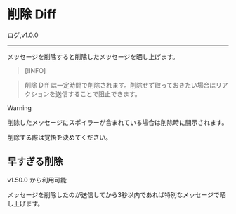 
# 削除 Diff

<FeatureBadge>ログ</FeatureBadge>,<VersionBadge>v1.0.0</VersionBadge>

---

メッセージを削除すると削除したメッセージを晒し上げます。

> [!INFO]

> 削除 Diff は一定時間で削除されます。削除せず取っておきたい場合はリアクションを送信することで阻止できます。

> [!WARNING]
>
> 削除したメッセージにスポイラーが含まれている場合は削除時に開示されます。
>
> 削除する際は覚悟を決めてください。

## 早すぎる削除

<VersionBadge>v1.50.0</VersionBadge> から利用可能

メッセージを削除したのが送信してから3秒以内であれば特別なメッセージで晒し上げます。
